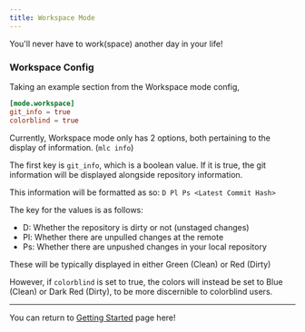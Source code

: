 ```yaml
---
title: Workspace Mode
---
```


You'll never have to work(space) another day in your life!

### Workspace Config

Taking an example section from the Workspace mode config,

```toml
[mode.workspace]
git_info = true
colorblind = true
```

Currently, Workspace mode only has 2 options, both pertaining to the display of information. (`mlc info`)

The first key is `git_info`, which is a boolean value. If it is true, the git information will be displayed alongside repository information.

This information will be formatted as so: `D Pl Ps <Latest Commit Hash>`

The key for the values is as follows:
- D:  Whether the repository is dirty or not (unstaged changes)
- Pl: Whether there are unpulled changes at the remote
- Ps: Whether there are unpushed changes in your local repository

These will be typically displayed in either Green (Clean) or Red (Dirty)

However, if `colorblind` is set to true, the colors will instead be set to Blue (Clean) or Dark Red (Dirty), to be more discernible to colorblind users.

---

You can return to [Getting Started](getting-started) page here!
